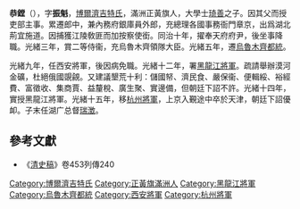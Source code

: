 '''恭鏜'''（{{bd|1837年||1889年}}），字'''振魁'''，[[博爾濟吉特氏|博爾濟吉特氏]]，滿洲正黃旗人，大學士[[琦善|琦善]]之子。因其父而授吏部主事。累遷郎中，兼內務府銀庫員外郎，充總理各國事務衙門章京，出爲湖北荊宜施道。因捕獲江陵敎匪而加按察使銜。同治十年，擢奉天府府尹，後坐事降職。光緒三年，賞二等侍衞，充烏魯木齊領隊大臣。光緒五年，遷[[烏魯木齊都統|烏魯木齊都統]]。

光緒九年，任西安將軍，後因病免職。光緒十二年，署[[黑龍江將軍|黑龍江將軍]]。疏請舉辦漠河金礦，杜絕俄國覬覦。又建議墾荒十利：儲國帑、濟民食、嚴保衞、便輯綏、裕經費、富徵收、集商賈、益釐稅、廣生聚、實邊備，但朝廷下詔不許。光緒十四年，實授黑龍江將軍。光緒十五年，移[[杭州將軍|杭州將軍]]，上京入覲途中卒於天津，朝廷下詔優卹。子末任湖广总督[[瑞澂|瑞澂]]。

==參考文獻==
<div class="references-small">
<references></references>
</div>
*《[[清史稿|清史稿]]》卷453列傳240
[[Category:博爾濟吉特氏|Category:博爾濟吉特氏]]
[[Category:正黃旗滿洲人|Category:正黃旗滿洲人]]
[[Category:黑龍江將軍|Category:黑龍江將軍]]
[[Category:烏魯木齊都統|Category:烏魯木齊都統]]
[[Category:西安將軍|Category:西安將軍]]
[[Category:杭州將軍|Category:杭州將軍]]